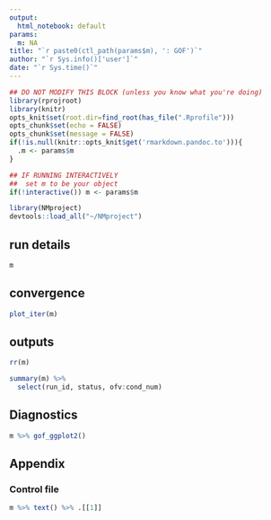 ```yaml
---
output:
  html_notebook: default
params:
  m: NA
title: "`r paste0(ctl_path(params$m), ': GOF')`"
author: "`r Sys.info()['user']`"
date: "`r Sys.time()`"
---
```


```r
## DO NOT MODIFY THIS BLOCK (unless you know what you're doing)
library(rprojroot)
library(knitr)
opts_knit$set(root.dir=find_root(has_file(".Rprofile")))
opts_chunk$set(echo = FALSE)
opts_chunk$set(message = FALSE)
if(!is.null(knitr::opts_knit$get('rmarkdown.pandoc.to'))){
  .m <- params$m  
}
```

```r
## IF RUNNING INTERACTIVELY
##  set m to be your object
if(!interactive()) m <- params$m
```

```r
library(NMproject)
devtools::load_all("~/NMproject")
```

## run details

```r
m
```

## convergence

```r
plot_iter(m)
```

## outputs

```r
rr(m)
```

```r
summary(m) %>%
  select(run_id, status, ofv:cond_num)
```

## Diagnostics

```r
m %>% gof_ggplot2()
```

## Appendix

### Control file

```r
m %>% text() %>% .[[1]]
```

